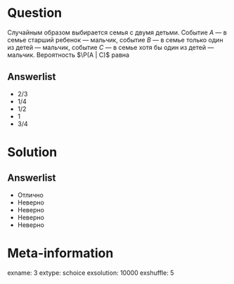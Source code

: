 Question
========
Случайным образом выбирается семья с двумя детьми. Событие $A$ — в семье старший ребенок — мальчик,  событие $B$ — в семье только один из детей — мальчик, событие $C$ — в семье хотя бы один из детей — мальчик.  Вероятность $\P(A | C)$ равна
   

Answerlist
----------
*  $2/3$
*  $1/4$
*  $1/2$
*  $1$
*  $3/4$


Solution
========

Answerlist
----------
*  Отлично
*  Неверно
*  Неверно
*  Неверно
*  Неверно

Meta-information
================
exname: 3
extype: schoice
exsolution: 10000
exshuffle: 5
